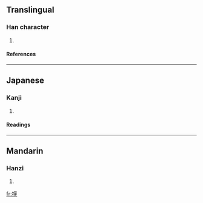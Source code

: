 ==Translingual==
===Han character===
{{Han char|rn=64|rad=手|as=13|sn=16|four=|canj=手竹大人 (QHKO)}}
# {{defn|Han|sort=手13}}
====References====
{{Han ref|kx=0458.120|dkj=12803|dj=0807.030|hdz=31970.070|uh=64CC|ud=25804}}

----
==Japanese==
===Kanji===
{{ja-kanji|grade=|rs=手13}}
# {{defn|Japanese}} 
====Readings====
{{ja-readings|on=[[さく]] (saku), [[ちゃく]] (chaku)|kun=[[もちざお]] (mochizao)}}

----
==Mandarin==
===Hanzi===
{{cmn-hanzi|pin=[[cào]] ([[cao4]]), [[suǒ]] ([[suo3]])|wg=ts'ao<sup>4</sup>, so<sup>3</sup>}}
# {{defn|Mandarin}}

[[fr:擌]]
